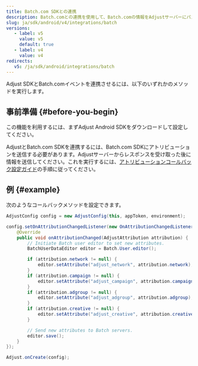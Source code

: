 ```yaml
---
title: Batch.com SDKとの連携
description: Batch.comとの連携を使用して、Batch.comの情報をAdjustサーバーにパスします。
slug: ja/sdk/android/v4/integrations/batch
versions:
   - label: v5
     value: v5
     default: true
   - label: v4
     value: v4
redirects:
   v5: /ja/sdk/android/integrations/batch
---
```


Adjust SDKとBatch.comイベントを連携させるには、以下のいずれかのメソッドを実行します。

## 事前準備 {#before-you-begin}

この機能を利用するには、まずAdjust Android SDKをダウンロードして設定してください。

AdjustとBatch.com SDKを連携するには、Batch.com SDKにアトリビューションを送信する必要があります。Adjustサーバーからレスポンスを受け取った後に情報を送信してください。これを実行するには、[アトリビューションコールバック設定ガイド](/ja/sdk/android/features/callbacks)の手順に従ってください。

## 例 {#example}

次のようなコールバックメソッドを設定できます。

<Tabs>
<Tab title="Java">

```java
AdjustConfig config = new AdjustConfig(this, appToken, environment);

config.setOnAttributionChangedListener(new OnAttributionChangedListener() {
    @Override
    public void onAttributionChanged(AdjustAttribution attribution) {
        // Initiate Batch user editor to set new attributes.
        BatchUserDataEditor editor = Batch.User.editor();

        if (attribution.network != null) {
            editor.setAttribute("adjust_network", attribution.network);
        }
        if (attribution.campaign != null) {
            editor.setAttribute("adjust_campaign", attribution.campaign);
        }
        if (attribution.adgroup != null) {
            editor.setAttribute("adjust_adgroup", attribution.adgroup);
        }
        if (attribution.creative != null) {
            editor.setAttribute("adjust_creative", attribution.creative);
        }

        // Send new attributes to Batch servers.
        editor.save();
    }
});

Adjust.onCreate(config);
```

</Tab>
</Tabs>
